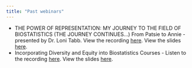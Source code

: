 ```yaml
---
title: "Past webinars"
---
```


-   THE POWER OF REPRESENTATION: MY JOURNEY TO THE FIELD OF BIOSTATISTICS (THE JOURNEY CONTINUES\...) From Patsie to Annie - presented by Dr. Loni Tabb. View the recording [here](https://youtu.be/g-EFGen6j0w). View the slides [here](https://drive.google.com/file/d/1-gD7a_-MtEwLHIn7FYweTnG6ffRfFTI8/view?usp=sharing).
-   Incorporating Diversity and Equity into Biostatistics Courses - Listen to the recording [here](https://youtu.be/zu95d2gYoTc). View the slides [here](https://drive.google.com/file/d/1mKil-a244bGMPzaV6TcpPY74asFbi6no/view?usp=sharing).
